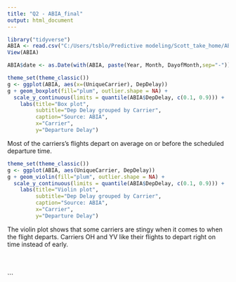 ---
title: "Q2 - ABIA_final"
output: html_document
---

```{r, warning=FALSE, message = FALSE}
library("tidyverse")
ABIA <- read.csv("C:/Users/tsblo/Predictive modeling/Scott_take_home/ABIA.csv")
View(ABIA)
```

```{r}
ABIA$date <- as.Date(with(ABIA, paste(Year, Month, DayofMonth,sep="-")), "%Y-%m-%d")
```

```{r, warning=FALSE, message = FALSE}
theme_set(theme_classic())
g <- ggplot(ABIA, aes(x=(UniqueCarrier), DepDelay))
g + geom_boxplot(fill="plum", outlier.shape = NA) + 
  scale_y_continuous(limits = quantile(ABIA$DepDelay, c(0.1, 0.9))) +
    labs(title="Box plot", 
         subtitle="Dep Delay grouped by Carrier",
         caption="Source: ABIA",
         x="Carrier",
         y="Departure Delay")
```
Most of the carriers's flights depart on average on or before the scheduled departure time. 
```{r, warning=FALSE, message = FALSE}
theme_set(theme_classic())
g <- ggplot(ABIA, aes(UniqueCarrier, DepDelay))
g + geom_violin(fill="plum", outlier.shape = NA) + 
  scale_y_continuous(limits = quantile(ABIA$DepDelay, c(0.1, 0.9))) +
    labs(title="Violin plot", 
         subtitle="Dep Delay grouped by Carrier",
         caption="Source: ABIA",
         x="Carrier",
         y="Departure Delay")
```
The violin plot shows that some carriers are stingy when it comes to when the flight departs. Carriers OH and YV like their flights to depart right on time instead of early.
```{r}

```
```{r}

```
```{r}

```
```









